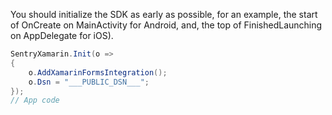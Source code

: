 You should initialize the SDK as early as possible, for an example, the start of OnCreate
on MainActivity for Android, and, the top of FinishedLaunching on AppDelegate for iOS).


```csharp
SentryXamarin.Init(o =>
{
	o.AddXamarinFormsIntegration();
    o.Dsn = "___PUBLIC_DSN___";
});
// App code

```